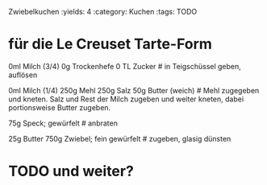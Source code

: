 Zwiebelkuchen
:yields: 4
:category: Kuchen
:tags: TODO

# für die Le Creuset Tarte-Form

0ml Milch (3/4)
0g Trockenhefe
0 TL Zucker
# in Teigschüssel geben, auflösen

0ml Milch (1/4)
250g Mehl
250g Salz
50g Butter (weich)
# Mehl zugegeben und kneten. Salz und Rest der Milch zugeben und weiter kneten, dabei portionsweise Butter zugeben.


75g Speck; gewürfelt
# anbraten

25g Butter
750g Zwiebel; fein gewürfelt
# zugeben, glasig dünsten

# TODO und weiter?